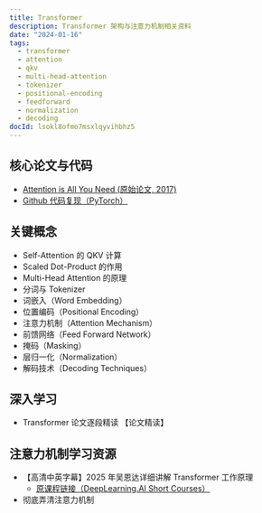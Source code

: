 ```yaml
---
title: Transformer
description: Transformer 架构与注意力机制相关资料
date: "2024-01-16"
tags:
  - transformer
  - attention
  - qkv
  - multi-head-attention
  - tokenizer
  - positional-encoding
  - feedforward
  - normalization
  - decoding
docId: lsokl8ofmo7msxlqyvihbhz5
---
```


## 核心论文与代码

- [Attention is All You Need (原始论文, 2017)](https://arxiv.org/abs/1706.03762)
- [Github 代码复现（PyTorch）](https://github.com/jadore801120/attention-is-all-you-need-pytorch)

## 关键概念

- Self-Attention 的 QKV 计算
- Scaled Dot-Product 的作用
- Multi-Head Attention 的原理
- 分词与 Tokenizer
- 词嵌入（Word Embedding）
- 位置编码（Positional Encoding）
- 注意力机制（Attention Mechanism）
- 前馈网络（Feed Forward Network）
- 掩码（Masking）
- 层归一化（Normalization）
- 解码技术（Decoding Techniques）

## 深入学习

- Transformer 论文逐段精读 【论文精读】

## 注意力机制学习资源

- 【高清中英字幕】2025 年吴恩达详细讲解 Transformer 工作原理
  - [原课程链接（DeepLearning.AI Short Courses）](https://www.deeplearning.ai/short-courses/how-transformer-llms-work/)
- 彻底弄清注意力机制
